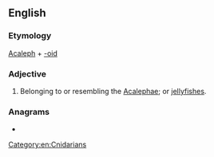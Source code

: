 ==English==

===Etymology===
[[Acaleph]] + [[-oid]]

===Adjective===
{{en-adj}}
# Belonging to or resembling the [[Acalephae]]; or [[jellyfish]]es.

===Anagrams===
* {{anagrams|en|cephalodia}}

[[Category:en:Cnidarians]]